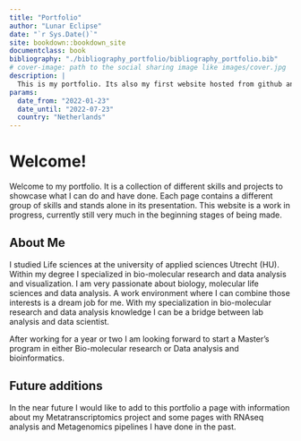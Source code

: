 ```yaml
--- 
title: "Portfolio"
author: "Lunar Eclipse"
date: "`r Sys.Date()`"
site: bookdown::bookdown_site
documentclass: book
bibliography: "./bibliography_portfolio/bibliography_portfolio.bib"
# cover-image: path to the social sharing image like images/cover.jpg
description: |
  This is my portfolio. Its also my first website hosted from github and netlify. I hope you enjoy!
params:
  date_from: "2022-01-23"
  date_until: "2022-07-23"
  country: "Netherlands"
---
```


# Welcome! {-}

Welcome to my portfolio. It is a collection of different skills and projects to showcase what I can do and have done. Each page contains a different group of skills and stands alone in its presentation. This website is a work in progress, currently still very much in the beginning stages of being made.

## About Me {-}

I studied Life sciences at the university of applied sciences Utrecht (HU). Within my degree I specialized in bio-molecular research and data analysis and visualization. I am very passionate about biology, molecular life sciences and data analysis. A work environment where I can combine those interests is a dream job for
me. With my specialization in bio-molecular research and data analysis knowledge I can be a bridge between lab analysis and data scientist. 

After working for a year or two I am looking forward to start a Master's program in either Bio-molecular research or Data analysis and bioinformatics. 

## Future additions {-}

In the near future I would like to add to this portfolio a page with information about my Metatranscriptomics project and some pages with RNAseq analysis and Metagenomics pipelines I have done in the past.